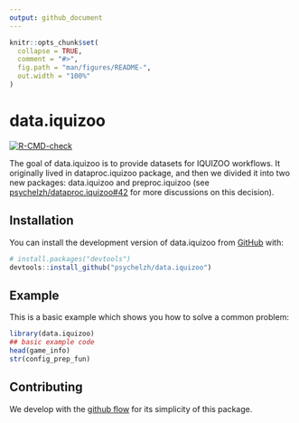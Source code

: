 ```yaml
---
output: github_document
---
```


<!-- README.md is generated from README.Rmd. Please edit that file -->

```r
knitr::opts_chunk$set(
  collapse = TRUE,
  comment = "#>",
  fig.path = "man/figures/README-",
  out.width = "100%"
)
```

# data.iquizoo

<!-- badges: start -->
[![R-CMD-check](https://github.com/psychelzh/data.iquizoo/workflows/R-CMD-check/badge.svg)](https://github.com/psychelzh/data.iquizoo/actions)
<!-- badges: end -->

The goal of data.iquizoo is to provide datasets for IQUIZOO workflows. It originally lived in dataproc.iquizoo package, and then we divided it into two new packages: data.iquizoo and preproc.iquizoo (see [psychelzh/dataproc.iquizoo#42](https://github.com/psychelzh/dataproc.iquizoo/issues/42) for more discussions on this decision).

## Installation

You can install the development version of data.iquizoo from [GitHub](https://github.com/) with:

``` r
# install.packages("devtools")
devtools::install_github("psychelzh/data.iquizoo")
```

## Example

This is a basic example which shows you how to solve a common problem:

```r
library(data.iquizoo)
## basic example code
head(game_info)
str(config_prep_fun)
```

## Contributing

We develop with the [github flow](https://docs.github.com/en/get-started/quickstart/github-flow) for its simplicity of this package.
